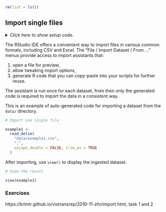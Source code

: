 ```r
rm(list = ls())
```


## Import single files

<details><summary>*Click here to show setup code.*</summary>
```r
### Import single files

```
```r
library(tidyverse)
library(readr)
```
</details>

The RStudio IDE offers a convenient way to import files in various common formats, including CSV and Excel.
The "File / Import Dataset / From ..." menus provide access to import assistants that:

1. open a file for preview,
1. allow tweaking import options,
1. generate R code that you can copy-paste into your scripts for further reuse.

The assistant is run once for each dataset, from then only the generated code is required to import the data in a consistent way.

This is an example of auto-generated code for importing a dataset from the `data/` directory.

```r
# Import one single file
```
```r
example1 <-
  read_delim(
    "data/example1.csv",
    ";",
    escape_double = FALSE, trim_ws = TRUE
  )
```

After importing, use `view()` to display the ingested dataset.

```r
# View the result
```
```r
view(example1)
```

### Exercises {-}

https://krlmlr.github.io/vistransrep/2019-11-zhr/import.html, task 1 and 2
